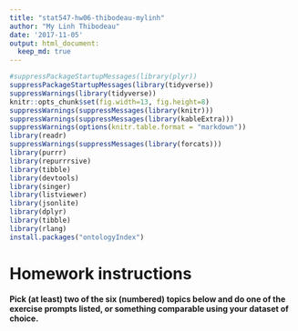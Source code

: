 ```yaml
---
title: "stat547-hw06-thibodeau-mylinh"
author: "My Linh Thibodeau"
date: '2017-11-05'
output: html_document:
  keep_md: true
---
```



```r
#suppressPackageStartupMessages(library(plyr))
suppressPackageStartupMessages(library(tidyverse))
suppressWarnings(library(tidyverse))
knitr::opts_chunk$set(fig.width=13, fig.height=8)
suppressWarnings(suppressMessages(library(knitr)))
suppressWarnings(suppressMessages(library(kableExtra)))
suppressWarnings(options(knitr.table.format = "markdown"))
library(readr)
suppressWarnings(suppressMessages(library(forcats)))
library(purrr)
library(repurrrsive)
library(tibble)
library(devtools)
library(singer)
library(listviewer)
library(jsonlite)
library(dplyr)
library(tibble)
library(rlang)
install.packages("ontologyIndex")
```

# Homework instructions

**Pick (at least) two of the six (numbered) topics below and do one of the exercise prompts listed, or something comparable using your dataset of choice.**



```r

```

